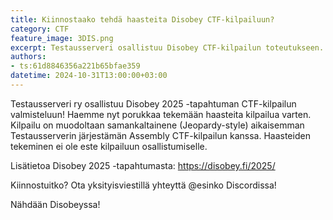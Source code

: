 ```yaml
---
title: Kiinnostaako tehdä haasteita Disobey CTF-kilpailuun?
category: CTF
feature_image: 3DIS.png
excerpt: Testausserveri osallistuu Disobey CTF-kilpailun toteutukseen.
authors: 
- ts:61d8846356a221b65bfae359
datetime: 2024-10-31T13:00:00+03:00
---
```


Testausserveri ry osallistuu Disobey 2025 -tapahtuman CTF-kilpailun valmisteluun!
Haemme nyt porukkaa tekemään haasteita kilpailua varten. Kilpailu on muodoltaan samankaltainene (Jeopardy-style) aikaisemman Testausserverin järjestämän Assembly CTF-kilpailun kanssa.
Haasteiden tekeminen ei ole este kilpailuun osallistumiselle. 

Lisätietoa Disobey 2025 -tapahtumasta: https://disobey.fi/2025/

Kiinnostuitko? Ota yksityisviestillä yhteyttä @esinko Discordissa!

Nähdään Disobeyssa!

